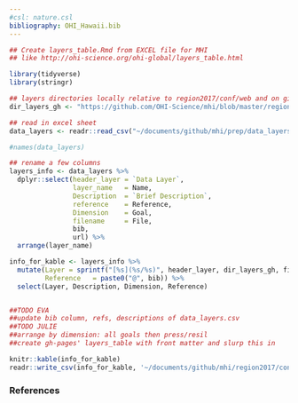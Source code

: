 ```yaml
---
#csl: nature.csl
bibliography: OHI_Hawaii.bib
---
```


```r
## Create layers_table.Rmd from EXCEL file for MHI
## like http://ohi-science.org/ohi-global/layers_table.html

library(tidyverse)
library(stringr)

## layers directories locally relative to region2017/conf/web and on github
dir_layers_gh <- "https://github.com/OHI-Science/mhi/blob/master/region2017/layers"

## read in excel sheet
data_layers <- readr::read_csv("~/documents/github/mhi/prep/data_layers.csv") #Julie had to change file connection for my computer

#names(data_layers)

## rename a few columns
layers_info <- data_layers %>%
  dplyr::select(header_layer = `Data Layer`,
                layer_name   = Name,
                Description  = `Brief Description`,
                reference    = Reference,
                Dimension    = Goal,
                filename     = File,
                bib, 
                url) %>%
  arrange(layer_name)

info_for_kable <- layers_info %>%
  mutate(Layer = sprintf("[%s](%s/%s)", header_layer, dir_layers_gh, filename),
         Reference   = paste0("@", bib)) %>%
  select(Layer, Description, Dimension, Reference)


##TODO EVA
##update bib column, refs, descriptions of data_layers.csv
##TODO JULIE
##arrange by dimension: all goals then press/resil
##create gh-pages' layers_table with front matter and slurp this in

knitr::kable(info_for_kable)
readr::write_csv(info_for_kable, '~/documents/github/mhi/region2017/conf/web/layers_table.csv')

```

### References

<!---
# Layer	| Description |	Dimension |	References |
#   ------|-------------|-----------|--------------|
#   [data_layers.csv's Data Layer @seltenrich_scaling_2016 |
# data_layers.csv's Brief Description |
#      Dimesntion |
#      Refs
--->
